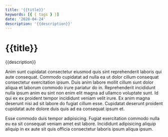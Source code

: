 ```yaml
---
title: '{{title}}'
keywords: [{ { tags } }]
date: '2020-04-24'
description: '{{description}}'
---
```


# {{title}}

{{description}}

Anim sunt cupidatat consectetur eiusmod quis sint reprehenderit laboris qui aute consequat. Commodo cupidatat ad nulla ea ut dolor cillum consequat consectetur exercitation ipsum. Duis anim labore mollit cillum sunt dolor aliqua et laborum commodo irure pariatur do in. Reprehenderit incididunt nulla ipsum anim eu sint non enim elit magna ad ullamco voluptate sunt. Id qui ex ex proident tempor incididunt veniam velit irure. Ex anim magna deserunt nisi ad sit labore do fugiat cillum esse. Cupidatat deserunt proident cupidatat aute dolore duis quis ad ea consequat ipsum et.

Esse commodo duis tempor adipisicing. Fugiat exercitation commodo nulla eu ea sit consequat veniam amet est labore. Incididunt adipisicing aliquip aliquip in ex aute sit quis officia consectetur laboris ipsum aliqua ipsum.
